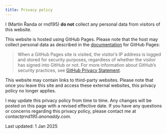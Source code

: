 ```yaml
---
title: Privacy policy
---
```


I (Martin Řanda or rnd195) **do not** collect any personal data from visitors of this website.

This website is hosted using GitHub Pages. Please note that the host may collect personal data as described in the [documentation](https://docs.github.com/en/pages/getting-started-with-github-pages/about-github-pages) for GitHub Pages:

> When a GitHub Pages site is visited, the visitor's IP address is logged and stored for security purposes, regardless of whether the visitor has signed into GitHub or not. For more information about GitHub's security practices, see [GitHub Privacy Statement](https://docs.github.com/en/site-policy/privacy-policies/github-privacy-statement).

This website may contain links to third-party websites. Please note that once you leave this site and access these external websites, this privacy policy no longer applies.

I may update this privacy policy from time to time. Any changes will be posted on this page with a revised effective date. If you have any questions or concerns regarding this privacy policy, please contact me at *contact`@`rnd195.anonaddy.com*.

Last updated: 1 Jan 2025

